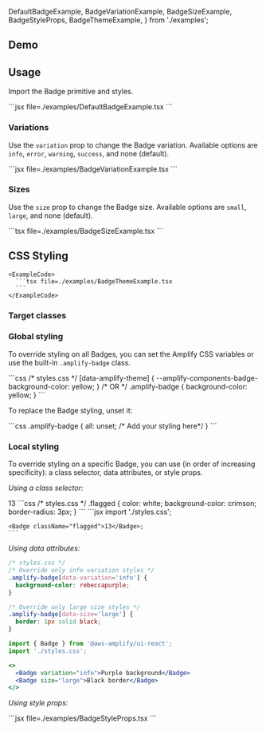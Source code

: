 

  DefaultBadgeExample,
  BadgeVariationExample,
  BadgeSizeExample,
  BadgeStyleProps,
  BadgeThemeExample,
} from './examples';

## Demo

<BadgeDemo />

## Usage

Import the Badge primitive and styles.

<Example>
  <View>
    <DefaultBadgeExample />
  </View>

  <ExampleCode>
    ```jsx file=./examples/DefaultBadgeExample.tsx
    ```
  </ExampleCode>
</Example>

### Variations

Use the `variation` prop to change the Badge variation. Available options are `info`, `error`, `warning`, `success`, and none (default).

<Example direction="row">
  <View>
    <BadgeVariationExample />
  </View>

  <ExampleCode>
    ```jsx file=./examples/BadgeVariationExample.tsx
    ```
  </ExampleCode>
</Example>

### Sizes

Use the `size` prop to change the Badge size. Available options are `small`, `large`, and none (default).

<Example>
  <View>
    <BadgeSizeExample />
  </View>

  <ExampleCode>
    ```tsx file=./examples/BadgeSizeExample.tsx
    ```
  </ExampleCode>
</Example>

## CSS Styling

<ThemeExample component="Badge">
  <Example>
    <BadgeThemeExample />

    <ExampleCode>
      ```tsx file=./examples/BadgeThemeExample.tsx
      ```
    </ExampleCode>

  </Example>
</ThemeExample>

### Target classes

<ComponentStyleDisplay componentName="Badge" />

### Global styling

To override styling on all Badges, you can set the Amplify CSS variables or use the built-in `.amplify-badge` class.

<ExampleCode>
  ```css
  /* styles.css */
  [data-amplify-theme] {
    --amplify-components-badge-background-color: yellow;
  }
  /* OR */
  .amplify-badge {
    background-color: yellow;
  }
  ```
</ExampleCode>

To replace the Badge styling, unset it:

<ExampleCode>
  ```css
  .amplify-badge {
    all: unset;
    /* Add your styling here*/
  }
  ```
</ExampleCode>

### Local styling

To override styling on a specific Badge, you can use (in order of increasing specificity): a class selector, data attributes, or style props.

_Using a class selector:_

<Example>
  <View>
    <Badge className="flagged">13</Badge>
  </View>

  <ExampleCode>
    ```css
    /* styles.css */
    .flagged {
      color: white;
      background-color: crimson;
      border-radius: 3px;
    }
    ```
  </ExampleCode>

  <ExampleCode>
    ```jsx
    import './styles.css';

    <Badge className="flagged">13</Badge>;
    ```

  </ExampleCode>
</Example>

_Using data attributes:_

```css
/* styles.css */
/* Override only info variation styles */
.amplify-badge[data-variation='info'] {
  background-color: rebeccapurple;
}

/* Override only large size styles */
.amplify-badge[data-size='large'] {
  border: 1px solid black;
}
```

```jsx
import { Badge } from '@aws-amplify/ui-react';
import './styles.css';

<>
  <Badge variation="info">Purple background</Badge>
  <Badge size="large">Black border</Badge>
</>
```

_Using style props:_

<Example>
  <View>
    <BadgeStyleProps />
  </View>

  <ExampleCode>
    ```jsx file=./examples/BadgeStyleProps.tsx
    ```
  </ExampleCode>
</Example>
